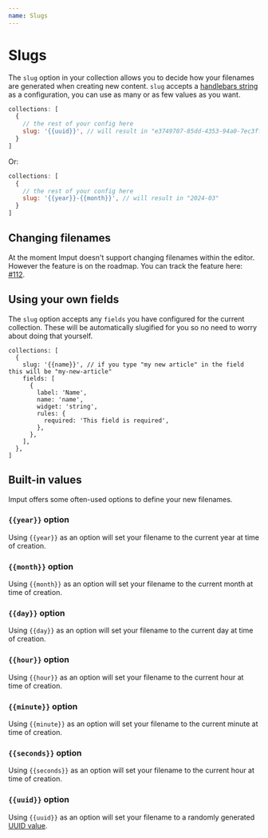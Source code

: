 ```yaml
---
name: Slugs
---
```

# Slugs

The `slug` option in your collection allows you to decide how your filenames are generated when creating new content. `slug` accepts a [handlebars string](https://handlebarsjs.com/guide/) as a configuration, you can use as many or as few values as you want.

```javascript
collections: [
  {
    // the rest of your config here
    slug: '{{uuid}}', // will result in "e3749707-85dd-4353-94a0-7ec3ff92e61e"
  }
]
```

Or:

```javascript
collections: [
  {
    // the rest of your config here
    slug: '{{year}}-{{month}}', // will result in "2024-03"
  }
]
```

## Changing filenames

At the moment Imput doesn't support changing filenames within the editor. However the feature is on the roadmap. You can track the feature here: [#112](https://github.com/leo-petrucci/imput-cms/issues/112).

## Using your own fields

The `slug` option accepts any `fields` you have configured for the current collection. These will be automatically slugified for you so no need to worry about doing that yourself.

```plain
collections: [
  {
    slug: '{{name}}', // if you type "my new article" in the field this will be "my-new-article"
    fields: [
      {
        label: 'Name',
        name: 'name',
        widget: 'string',
        rules: {
          required: 'This field is required',
        },
      },
    ],
  },
]
```

## Built-in values

Imput offers some often-used options to define your new filenames.

### `{{year}}` option

Using `{{year}}` as an option will set your filename to the current year at time of creation.

### `{{month}}` option

Using `{{month}}` as an option will set your filename to the current month at time of creation.

### `{{day}}` option

Using `{{day}}` as an option will set your filename to the current day at time of creation.

### `{{hour}}` option

Using `{{hour}}` as an option will set your filename to the current hour at time of creation.

### `{{minute}}` option

Using `{{minute}}` as an option will set your filename to the current minute at time of creation.

### `{{seconds}}` option

Using `{{seconds}}` as an option will set your filename to the current hour at time of creation.

### `{{uuid}}` option

Using `{{uuid}}` as an option will set your filename to a randomly generated [UUID value](https://en.wikipedia.org/wiki/Universally_unique_identifier).

